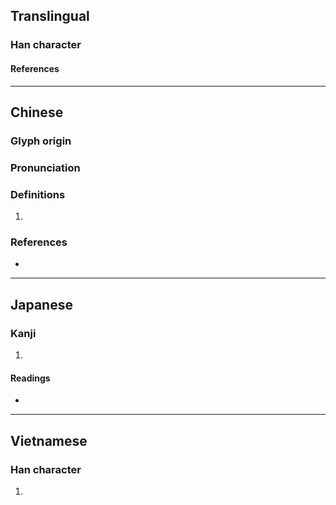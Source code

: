 {{character info/new}}
==Translingual==

===Han character===
{{Han char|rn=32|rad=土|as=08|sn=11|four=42157|canj=GBSD,GNSD,XGNSD|ids=⿰土争(G),⿰土爭(HTJKV)}}

====References====
{{Han ref|kx=0230.340|dkj=05174|dj=0466.390|hdz=10455.010|uh=57E9}}

----

==Chinese==
{{zh-forms}}

===Glyph origin===
{{Han etym}}

===Pronunciation===
{{zh-pron
|m=zhēng,chéng
|c=zang1,caang4
|mc=y
|oc=y
|cat=
}}

===Definitions===
{{zh-hanzi}}

# {{rfdef|zh}}

===References===
* {{R:yue:Hanzi}}

----

==Japanese==

===Kanji===
{{ja-kanji|grade=|rs=土08}}

# {{defn|lang=ja|sort=土08}}

====Readings====
* {{ja-readings|on=[[さう]] (sau), [[しょう]] (shō)|kun=[[たがやす]] (tagayasu)}}

----

==Vietnamese==

===Han character===
{{vi-hantu|chĩnh|rs=土08}}

# {{defn|lang=vi|sort=土08}}